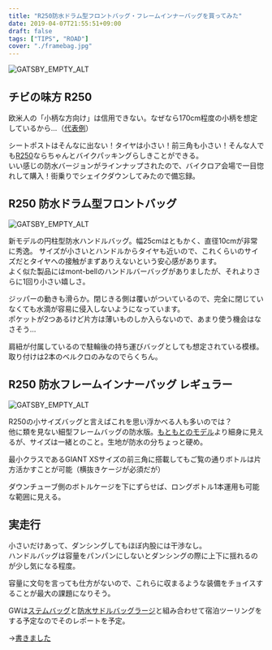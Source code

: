 ---
title: "R250防水ドラム型フロントバッグ・フレームインナーバッグを買ってみた"
date: 2019-04-07T21:55:51+09:00
draft: false
tags: ["TIPS", "ROAD"]
cover: "./framebag.jpg"
---

![GATSBY_EMPTY_ALT](./framebag.jpg)

## チビの味方 R250

欧米人の「小柄な方向け」は信用できない。なぜなら170cm程度の小柄を想定しているから…（[代表例](http://www.tkcproductions.jp/?pid=102454600)）

シートポストはそんなに出ない！タイヤは小さい！前三角も小さい！そんな人でも[R250](https://amzn.to/2G4yzRT)ならちゃんとバイクパッキングらしきことができる。  
いい感じの防水バージョンがラインナップされたので、バイクロア会場で一目惚れして購入！街乗りでシェイクダウンしてみたので備忘録。

## R250 防水ドラム型フロントバッグ

![GATSBY_EMPTY_ALT](./frontbag.jpg)

新モデルの円柱型防水ハンドルバッグ。幅25cmはともかく、直径10cmが非常に秀逸。
サイズが小さいとハンドルからタイヤも近いので、これくらいのサイズだとタイヤへの接触がまずありえないという安心感があります。  
よく似た製品にはmont-bellのハンドルバーバッグがありましたが、それよりさらに1回り小さい嬉しさ。

ジッパーの動きも滑らか。閉じきる側は覆いがついているので、完全に閉じていなくても水滴が容易に侵入しないようになっています。  
ポケットが2つあるけど片方は薄いものしか入らないので、あまり使う機会はなさそう…

肩紐が付属しているので駐輪後の持ち運びバッグとしても想定されている模様。  
取り付けは2本のベルクロのみなのでらくちん。

<LinkBox isAmazonLink url="https://www.amazon.co.jp/dp/B07NLFZG6D/" />

## R250 防水フレームインナーバッグ レギュラー

![GATSBY_EMPTY_ALT](withwaterbottole.jpg)

R250の小サイズバッグと言えばこれを思い浮かべる人も多いのでは？  
他に類を見ない細型フレームバッグの防水版。[もともとのモデル](https://amzn.to/2U2Mzzc)より細身に見えるが、サイズは一緒とのこと。生地が防水の分ちょっと硬め。

最小クラスであるGIANT XSサイズの前三角に搭載してもご覧の通りボトルは片方活かすことが可能（横抜きケージが必須だが）

ダウンチューブ側のボトルケージを下にずらせば、ロングボトル1本運用も可能な範囲に見える。

## 実走行

小さいだけあって、ダンシングしてもほぼ内股には干渉なし。  
ハンドルバッグは容量をパンパンにしないとダンシングの際に上下に揺れるのが少し気になる程度。

容量に文句を言っても仕方がないので、これらに収まるような装備をチョイスすることが最大の課題になりそう。

GWは[ステムバッグ](https://amzn.to/2G29eqK)と[防水サドルバッグラージ](https://amzn.to/2G29ohQ)と組み合わせて宿泊ツーリングをする予定なのでそのレポートを予定。

→[書きました](/post/2019/05/small_bikepacking/)

<LinkBox isAmazonLink url="https://www.amazon.co.jp/dp/B07NLFZG6D/" />
